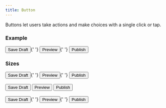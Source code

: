 ```yaml
---
title: Button
---
```



Buttons let users take actions and make choices with a single click or tap.

### Example

<Example>
  <Button variant="tertiary">Save Draft</Button>{' '}
  <Button variant="secondary">Preview</Button>{' '}
  <Button variant="primary">Publish</Button>
</Example>

### Sizes

<Example>
  <Button variant="tertiary" size="lg">
    Save Draft
  </Button>{' '}
  <Button variant="secondary" size="lg">
    Preview
  </Button>{' '}
  <Button variant="primary" size="lg">
    Publish
  </Button>
  <br />
  <br />
  <Button variant="tertiary" size="md">
    Save Draft
  </Button> <Button variant="secondary" size="md">
    Preview
  </Button> <Button variant="primary" size="md">
    Publish
  </Button>
  <br />
  <br />
  <Button variant="tertiary" size="sm">
    Save Draft
  </Button>{' '}
  <Button variant="secondary" size="sm">
    Preview
  </Button>{' '}
  <Button variant="primary" size="sm">
    Publish
  </Button>
</Example>

<PropTable component={Button} />
